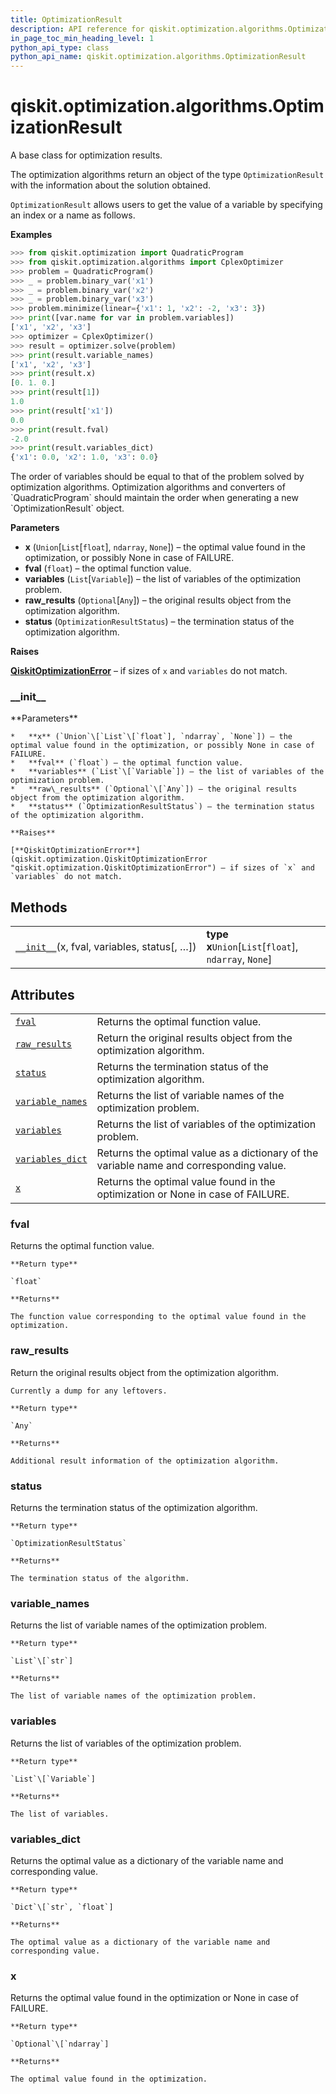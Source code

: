 ```yaml
---
title: OptimizationResult
description: API reference for qiskit.optimization.algorithms.OptimizationResult
in_page_toc_min_heading_level: 1
python_api_type: class
python_api_name: qiskit.optimization.algorithms.OptimizationResult
---
```


<span id="qiskit-optimization-algorithms-optimizationresult" />

# qiskit.optimization.algorithms.OptimizationResult

<Class id="qiskit.optimization.algorithms.OptimizationResult" github="https://github.com/qiskit-community/qiskit-aqua/tree/stable/0.8/qiskit/optimization/algorithms/optimization_algorithm.py" signature="OptimizationResult(x, fval, variables, status, raw_results=None)">
  A base class for optimization results.

  The optimization algorithms return an object of the type `OptimizationResult` with the information about the solution obtained.

  `OptimizationResult` allows users to get the value of a variable by specifying an index or a name as follows.

  **Examples**

  ```python
  >>> from qiskit.optimization import QuadraticProgram
  >>> from qiskit.optimization.algorithms import CplexOptimizer
  >>> problem = QuadraticProgram()
  >>> _ = problem.binary_var('x1')
  >>> _ = problem.binary_var('x2')
  >>> _ = problem.binary_var('x3')
  >>> problem.minimize(linear={'x1': 1, 'x2': -2, 'x3': 3})
  >>> print([var.name for var in problem.variables])
  ['x1', 'x2', 'x3']
  >>> optimizer = CplexOptimizer()
  >>> result = optimizer.solve(problem)
  >>> print(result.variable_names)
  ['x1', 'x2', 'x3']
  >>> print(result.x)
  [0. 1. 0.]
  >>> print(result[1])
  1.0
  >>> print(result['x1'])
  0.0
  >>> print(result.fval)
  -2.0
  >>> print(result.variables_dict)
  {'x1': 0.0, 'x2': 1.0, 'x3': 0.0}
  ```

  <Admonition title="Note" type="note">
    The order of variables should be equal to that of the problem solved by optimization algorithms. Optimization algorithms and converters of `QuadraticProgram` should maintain the order when generating a new `OptimizationResult` object.
  </Admonition>

  **Parameters**

  *   **x** (`Union`\[`List`\[`float`], `ndarray`, `None`]) – the optimal value found in the optimization, or possibly None in case of FAILURE.
  *   **fval** (`float`) – the optimal function value.
  *   **variables** (`List`\[`Variable`]) – the list of variables of the optimization problem.
  *   **raw\_results** (`Optional`\[`Any`]) – the original results object from the optimization algorithm.
  *   **status** (`OptimizationResultStatus`) – the termination status of the optimization algorithm.

  **Raises**

  [**QiskitOptimizationError**](qiskit.optimization.QiskitOptimizationError "qiskit.optimization.QiskitOptimizationError") – if sizes of `x` and `variables` do not match.

  ### \_\_init\_\_

  <Function id="qiskit.optimization.algorithms.OptimizationResult.__init__" name="__init__" signature="__init__(x, fval, variables, status, raw_results=None)">
    **Parameters**

    *   **x** (`Union`\[`List`\[`float`], `ndarray`, `None`]) – the optimal value found in the optimization, or possibly None in case of FAILURE.
    *   **fval** (`float`) – the optimal function value.
    *   **variables** (`List`\[`Variable`]) – the list of variables of the optimization problem.
    *   **raw\_results** (`Optional`\[`Any`]) – the original results object from the optimization algorithm.
    *   **status** (`OptimizationResultStatus`) – the termination status of the optimization algorithm.

    **Raises**

    [**QiskitOptimizationError**](qiskit.optimization.QiskitOptimizationError "qiskit.optimization.QiskitOptimizationError") – if sizes of `x` and `variables` do not match.
  </Function>

  ## Methods

  |                                                                                                                                                                          |                                                         |
  | ------------------------------------------------------------------------------------------------------------------------------------------------------------------------ | ------------------------------------------------------- |
  | [`__init__`](#qiskit.optimization.algorithms.OptimizationResult.__init__ "qiskit.optimization.algorithms.OptimizationResult.__init__")(x, fval, variables, status\[, …]) | **type x**`Union`\[`List`\[`float`], `ndarray`, `None`] |

  ## Attributes

  |                                                                                                                                                          |                                                                                         |
  | -------------------------------------------------------------------------------------------------------------------------------------------------------- | --------------------------------------------------------------------------------------- |
  | [`fval`](#qiskit.optimization.algorithms.OptimizationResult.fval "qiskit.optimization.algorithms.OptimizationResult.fval")                               | Returns the optimal function value.                                                     |
  | [`raw_results`](#qiskit.optimization.algorithms.OptimizationResult.raw_results "qiskit.optimization.algorithms.OptimizationResult.raw_results")          | Return the original results object from the optimization algorithm.                     |
  | [`status`](#qiskit.optimization.algorithms.OptimizationResult.status "qiskit.optimization.algorithms.OptimizationResult.status")                         | Returns the termination status of the optimization algorithm.                           |
  | [`variable_names`](#qiskit.optimization.algorithms.OptimizationResult.variable_names "qiskit.optimization.algorithms.OptimizationResult.variable_names") | Returns the list of variable names of the optimization problem.                         |
  | [`variables`](#qiskit.optimization.algorithms.OptimizationResult.variables "qiskit.optimization.algorithms.OptimizationResult.variables")                | Returns the list of variables of the optimization problem.                              |
  | [`variables_dict`](#qiskit.optimization.algorithms.OptimizationResult.variables_dict "qiskit.optimization.algorithms.OptimizationResult.variables_dict") | Returns the optimal value as a dictionary of the variable name and corresponding value. |
  | [`x`](#qiskit.optimization.algorithms.OptimizationResult.x "qiskit.optimization.algorithms.OptimizationResult.x")                                        | Returns the optimal value found in the optimization or None in case of FAILURE.         |

  ### fval

  <Function id="qiskit.optimization.algorithms.OptimizationResult.fval" name="fval" signature="property fval">
    Returns the optimal function value.

    **Return type**

    `float`

    **Returns**

    The function value corresponding to the optimal value found in the optimization.
  </Function>

  ### raw\_results

  <Function id="qiskit.optimization.algorithms.OptimizationResult.raw_results" name="raw_results" signature="property raw_results">
    Return the original results object from the optimization algorithm.

    Currently a dump for any leftovers.

    **Return type**

    `Any`

    **Returns**

    Additional result information of the optimization algorithm.
  </Function>

  ### status

  <Function id="qiskit.optimization.algorithms.OptimizationResult.status" name="status" signature="property status">
    Returns the termination status of the optimization algorithm.

    **Return type**

    `OptimizationResultStatus`

    **Returns**

    The termination status of the algorithm.
  </Function>

  ### variable\_names

  <Function id="qiskit.optimization.algorithms.OptimizationResult.variable_names" name="variable_names" signature="property variable_names">
    Returns the list of variable names of the optimization problem.

    **Return type**

    `List`\[`str`]

    **Returns**

    The list of variable names of the optimization problem.
  </Function>

  ### variables

  <Function id="qiskit.optimization.algorithms.OptimizationResult.variables" name="variables" signature="property variables">
    Returns the list of variables of the optimization problem.

    **Return type**

    `List`\[`Variable`]

    **Returns**

    The list of variables.
  </Function>

  ### variables\_dict

  <Function id="qiskit.optimization.algorithms.OptimizationResult.variables_dict" name="variables_dict" signature="property variables_dict">
    Returns the optimal value as a dictionary of the variable name and corresponding value.

    **Return type**

    `Dict`\[`str`, `float`]

    **Returns**

    The optimal value as a dictionary of the variable name and corresponding value.
  </Function>

  ### x

  <Function id="qiskit.optimization.algorithms.OptimizationResult.x" name="x" signature="property x">
    Returns the optimal value found in the optimization or None in case of FAILURE.

    **Return type**

    `Optional`\[`ndarray`]

    **Returns**

    The optimal value found in the optimization.
  </Function>
</Class>

